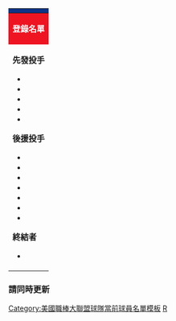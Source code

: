 {| class="toccolours" style="font-size: 95%;"
|-
! colspan="10" style="background-color: #0e3386; color: #FFFFFF; text-align: center;" | {{Tnavbar-header|'''芝加哥小熊登錄名單'''|Chicago Cubs roster|plain=1|fontcolor=#FFFFFF}}
|-
| colspan="4" style="background-color: #EE1422; color: #FFFFFF; text-align: center;" | '''登錄名單'''
| colspan="2" style="background-color: #EE1422; color: #FFFFFF; text-align: center;" | '''40人名單'''
| colspan="1" style="background-color: #EE1422; color: #FFFFFF; text-align: center;" | '''教練/其他'''
|-
| valign="top" | '''先發投手'''
* {{MLBplayer|11|[[達比修有]]}}
* {{MLBplayer|28|[[凱爾·漢崔克斯]]}}
* {{MLBplayer|34|[[喬恩·萊斯特]]}}
* {{MLBplayer|30|[[艾列克·米爾斯]]}}
* {{MLBplayer|62|[[荷西·昆塔納]]}}

'''後援投手'''
* {{MLBplayer|41|{{link-en|史蒂夫·西謝克|Steve Cishek}}}}
* {{MLBplayer|32|{{link-en|布萊恩·杜恩辛|Brian Duensing}}}}
* {{MLBplayer|6|{{link-en|小卡爾·愛德華斯|Carl Edwards Jr.}}}}
* {{MLBplayer|38|{{link-en|布蘭登·金勒|Brandon Kintzler}}}}
* {{MLBplayer|46|{{link-en|佩卓·史卓普|Pedro Strop}}}}
* {{MLBplayer|56|{{link-en|凱爾·萊恩|Kyle Ryan}}}}
* {{MLBplayer|29|{{link-en|布萊德・布拉奇|Brad Brach}}}}

'''終結者'''
* {{MLBplayer|24|[[克雷格·金布雷爾]]}}
 
| width="25px" | 
| valign="top" | '''捕手'''
* {{MLBplayer|&nbsp;7|[[維克多·卡拉丁尼]]}}
* {{MLBplayer|38|{{link-en|馬丁·馬度納多|Martín Maldonado}}}}

'''內野手'''
* {{MLBplayer|&nbsp;9|[[哈維爾·巴耶茲]]}}
* {{MLBplayer|76|{{link-en|大衛・波特|David Bote}}}}
* {{MLBplayer|17|[[克里斯·布萊恩]]}}
* {{MLBplayer|&nbsp;2|[[湯米·拉·史戴拉]]}}
* {{MLBplayer|44|[[安東尼·瑞佐]]}}
* {{MLBplayer|27|[[艾迪生·羅素]]}}
* {{MLBplayer|18|[[本·佐布里斯特]]}}

'''外野手'''
* {{MLBplayer|&nbsp;5|[[亞伯特·艾摩拉]]}}
* {{MLBplayer|22|[[傑森·海沃德]]}}
* {{MLBplayer|12|[[凱爾·舒瓦伯]]}}

| width="25px" | 
| valign="top" | '''投手'''
* {{MLBplayer|73|{{link-en|艾德柏特·艾爾薩萊|Adbert Alzolay}}}}
* {{MLBplayer|33|{{link-en|艾迪·巴特勒|Eddie Butler (baseball)}}|DL}}
* {{MLBplayer|71|{{link-en|奧斯卡·迪拉·克魯斯|Oscar De La Cruz}}}}
* {{MLBplayer|59|{{link-en|路克·法瑞爾|Luke Farrell}}}}
* {{MLBplayer|36|{{link-en|迪隆·梅波斯|Dillon Maples}}}}
* {{MLBplayer|60|{{link-en|柯瑞·馬桑尼|Cory Mazzoni}}}}
* {{MLBplayer|77|{{link-en|藍迪·羅沙瑞歐|Randy Rosario}}}}
* {{MLBplayer|57|{{link-en|謝伊·西蒙斯|Shae Simmons}}}}
* {{MLBplayer|74|{{link-en|杜恩·昂德伍德|Duane Underwood}}}}

'''內野手'''
* {{MLBplayer|50|{{link-en|艾弗倫·納瓦諾|Efrén Navarro}}}}

'''外野手'''
* {{MLBplayer|&nbsp;8|[[伊恩·哈普]]|DL}}
* {{MLBplayer|21|{{link-en|馬克·薩古尼斯|Mark Zagunis}}}}


| width="25px" | 
| valign="top" | '''總教練'''
*{{MLBplayer|—|[[大衛·羅斯]]}}

'''教練團'''
*{{MLBplayer|58|{{link-en|麥克·波瑟洛|Mike Borzello}}}} <small>（接捕）</small>
*{{MLBplayer|55|{{link-en|布萊恩·巴德菲爾德|Brian Butterfield}}}} <small>（三壘）</small>
*{{MLBplayer|30|{{link-en|齊利·戴維斯|Chili Davis}}}} <small>（打擊）</small>
*{{MLBplayer|19|{{link-en|安迪·海恩斯|Andy Haines}}}} <small>（助理打擊）</small>
*{{MLBplayer|48|{{link-en|吉姆·希奇|Jim Hickey}}}} <small>（投手）</small>
*{{MLBplayer|16|{{link-en|布蘭登·海德|Brandon Hyde}}}} <small>（板凳）</small>
*{{MLBplayer|95|查德·諾柏}} <small>（牛棚捕手）</small>
*{{MLBplayer|35|{{link-en|列斯特·史卓德|Lester Strode}}}} <small>（牛棚）</small>
*{{MLBplayer|25|{{link-en|威爾·凡納柏|Will Venable}}}} <small>（一壘）</small>
*{{MLBplayer|65|富蘭克林·方特}} <small>（助理）</small>
*{{MLBplayer|63|胡安·卡布瑞加}} <small>（助理）</small>

'''60天傷兵名單'''
* {{MLBplayer|39|{{link-en|德魯・史麥利|Drew Smyly}}}}


<small>† 15天傷兵名單<br />
<span class="plainlinks">[http://chicago.cubs.mlb.com/team/roster_40man.jsp?c_id=chc 登錄名單]</span> 2013年7月24日更新<br />
<span class="plainlinks">[http://chicago.cubs.mlb.com/team/transactions.jsp?c_id=chc 變更]</span> • <span class="plainlinks">[http://chicago.cubs.mlb.com/team/depth_chart/index.jsp?c_id=chc 守備位置圖]</span></small>
|}<noinclude>

===請同時更新===
{{tl|芝加哥小熊隊當前登錄名單}}

[[Category:美國職棒大聯盟球隊當前球員名單模板]]
[[Category:芝加哥小熊|R]]
</noinclude>
